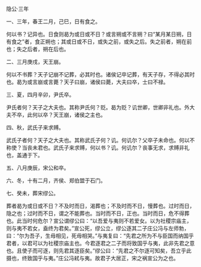 

隐公·三年

一、三年，春王二月，己巳，日有食之。

何以书？记异也。日食则曷为或日或不日？或言朔或不言朔？曰“某月某日朔，日有食之”者，食正朔也；其或日或不日，或失之前，或失之后。失之前者，朔在前也；失之后者，朔在后也。

二、三月庚戌，天王崩。

何以不书葬？天子记崩不记葬，必其时也。诸侯记卒记葬，有天子存，不得必其时也。曷为或言崩或言薨？天子曰崩，诸侯曰薨，大夫曰卒，士曰不禄。

三、夏，四月辛卯，尹氏卒。

尹氏者何？天子之大夫也。其称尹氏何？贬。曷为贬？讥世卿，世卿非礼也。外大夫不卒，此何以卒？天王崩，诸侯之主也。

四、秋，武氏子来求赙。

武氏子者何？天子之大夫也。其称武氏子何？讥。何讥尔？父卒子未命也。何以不称使？当丧未君也。武氏子来求赙，何以书？讥。何讥尔？丧事无求，求赙非礼也，盖通于下。

五、八月庚辰，宋公和卒。

六、冬，十有二月，齐侯、郑伯盟于石门。

七、癸未，葬宋缪公。

葬者曷为或日或不日？不及时而日，渴葬也；不及时而不日，慢葬也。过时而日，隐之也；过时而不日，谓之不能葬也。当时而不日，正也。当时而日，危不得葬也。此当时何危尔？宣公谓缪公曰：“以吾爱与夷则不若爱女。以为社稷宗庙主，则与夷不若女，盍终为君矣。”宣公死，缪公立，缪公逐其二子庄公冯与左师勃，曰：“尔为吾子，生毋相见，死毋相哭。”与夷复曰：“先君之所为不与臣国而纳国乎君者，以君可以为社稷宗庙主也。今君逐君之二子而将致国乎与夷，此非先君之意也。且使子而可逐，则先君其逐臣矣。”缪公曰：“先君之不尔逐可知矣，吾立乎此摄也，终致国乎与夷。”庄公冯弒与夷。故君子大居正，宋之祸宣公为之也。

